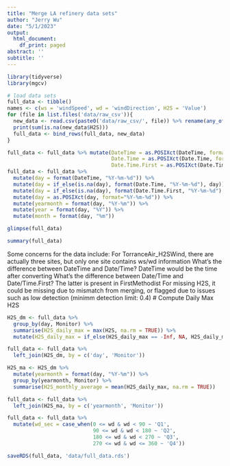 ```yaml
---
title: "Merge LA refinery data sets"
author: "Jerry Wu"
date: "5/1/2023"
output:
  html_document:
    df_print: paged
abstract: ''
subtitle: ''
---
```


```r
library(tidyverse)
library(mgcv)
```

```r
# load data sets
full_data <- tibble()
names <- c(ws = 'windSpeed', wd = 'windDirection', H2S = 'Value')
for (file in list.files('data/raw_csv')){
  new_data <- read.csv(paste0('data/raw_csv/', file)) %>% rename(any_of(names))
  print(sum(is.na(new_data$H2S)))
  full_data <- bind_rows(full_data, new_data)
}
```

```r
full_data <- full_data %>% mutate(DateTime = as.POSIXct(DateTime, format="%m/%d/%Y %H:%M", tz = 'UTC'),
                                  Date.Time = as.POSIXct(Date.Time, format="%m/%d/%Y %H:%M", tz = 'UTC'),
                                  Date.Time.First = as.POSIXct(Date.Time.First, format="%m/%d/%Y %H:%M", tz = 'UTC'))
full_data <- full_data %>% 
  mutate(day = format(DateTime, "%Y-%m-%d")) %>%
  mutate(day = if_else(is.na(day), format(Date.Time, "%Y-%m-%d"), day)) %>%
  mutate(day = if_else(is.na(day), format(Date.Time.First, "%Y-%m-%d"), day)) %>%
  mutate(day = as.POSIXct(day, format="%Y-%m-%d")) %>%
  mutate(yearmonth = format(day, "%Y-%m")) %>%
  mutate(year = format(day, "%Y")) %>%
  mutate(month = format(day, "%m"))
```

```r
glimpse(full_data)
```

```r
summary(full_data)
```
Some concerns for the data include:
For TorranceAir_H2SWind, there are actually three sites, but only one site contains ws/wd information
What's the difference between DateTime and Date/Time?
DateTime would be the time after converting
What's the difference between Date/Time and Date/Time.First? The latter is present in FirstMethodist
For missing H2S, it could be missing due to mismatch from merging, or flagged due to issues such as low detection (minimm detection limit: 0.4)
# Compute Daily Max H2S
```r
H2S_dm <- full_data %>%
  group_by(day, Monitor) %>%
  summarise(H2S_daily_max = max(H2S, na.rm = TRUE)) %>%
  mutate(H2S_daily_max = if_else(H2S_daily_max == -Inf, NA, H2S_daily_max))

full_data <- full_data %>%
  left_join(H2S_dm, by = c('day', 'Monitor'))
```

```r
H2S_ma <- H2S_dm %>%
  mutate(yearmonth = format(day, "%Y-%m")) %>%
  group_by(yearmonth, Monitor) %>%
  summarise(H2S_monthly_average = mean(H2S_daily_max, na.rm = TRUE))

full_data <- full_data %>%
  left_join(H2S_ma, by = c('yearmonth', 'Monitor'))
```

```r
full_data <- full_data %>%
  mutate(wd_sec = case_when(0 <= wd & wd < 90 ~ 'Q1',
                            90 <= wd & wd < 180 ~ 'Q2',
                            180 <= wd & wd < 270 ~ 'Q3',
                            270 <= wd & wd <= 360 ~ 'Q4'))
```

```r
saveRDS(full_data, 'data/full_data.rds')
```

